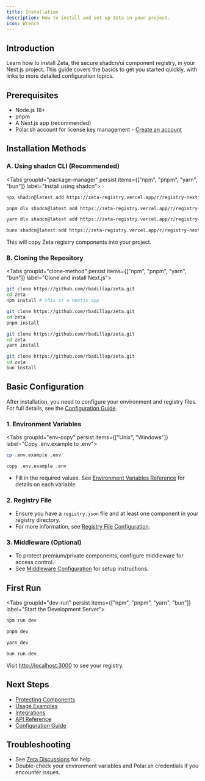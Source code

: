 ```yaml
---
title: Installation
description: How to install and set up Zeta in your project.
icon: Wrench
---
```


## Introduction

Learn how to install Zeta, the secure shadcn/ui component registry, in your Next.js project. This guide covers the basics to get you started quickly, with links to more detailed configuration topics.

## Prerequisites

- Node.js 18+
- pnpm
- A Next.js app (recommended)
- Polar.sh account for license key management - [Create an account](https://polar.sh?utm_source=zeta)

## Installation Methods

### A. Using shadcn CLI (Recommended)

<Tabs groupId="package-manager" persist items={["npm", "pnpm", "yarn", "bun"]} label="Install using shadcn">

```bash tab="npm"
npx shadcn@latest add https://zeta-registry.vercel.app/r/registry-nextjs.json
```

```bash tab="pnpm"
pnpm dlx shadcn@latest add https://zeta-registry.vercel.app/r/registry-nextjs.json
```

```bash tab="yarn"
yarn dlx shadcn@latest add https://zeta-registry.vercel.app/r/registry-nextjs.json
```

```bash tab="bun"
bunx shadcn@latest add https://zeta-registry.vercel.app/r/registry-nextjs.json
```

</Tabs>

This will copy Zeta registry components into your project.

### B. Cloning the Repository

<Tabs groupId="clone-method" persist items={["npm", "pnpm", "yarn", "bun"]} label="Clone and install Next.js">

```bash tab="npm"
git clone https://github.com/rbadillap/zeta.git
cd zeta
npm install # this is a nextjs app
```

```bash tab="pnpm"
git clone https://github.com/rbadillap/zeta.git
cd zeta
pnpm install
```

```bash tab="yarn"
git clone https://github.com/rbadillap/zeta.git
cd zeta
yarn install
```

```bash tab="bun"
git clone https://github.com/rbadillap/zeta.git
cd zeta
bun install
```

</Tabs>

## Basic Configuration

After installation, you need to configure your environment and registry files. For full details, see the [Configuration Guide](/docs/configuration/env).

### 1. Environment Variables

<Tabs groupId="env-copy" persist items={["Unix", "Windows"]} label="Copy .env.example to .env">

```bash tab="Unix"
cp .env.example .env
```

```sh tab="Windows"
copy .env.example .env
```

</Tabs>

- Fill in the required values. See [Environment Variables Reference](/docs/configuration/env) for details on each variable.

### 2. Registry File

- Ensure you have a `registry.json` file and at least one component in your registry directory.
- For more information, see [Registry File Configuration](/docs/configuration/registry-json).

### 3. Middleware (Optional)

- To protect premium/private components, configure middleware for access control.
- See [Middleware Configuration](/docs/configuration/middleware) for setup instructions.

## First Run

<Tabs groupId="dev-run" persist items={["npm", "pnpm", "yarn", "bun"]} label="Start the Development Server">

```bash tab="npm"
npm run dev
```

```bash tab="pnpm"
pnpm dev
```

```bash tab="yarn"
yarn dev
```

```bash tab="bun"
bun run dev
```

</Tabs>

Visit [http://localhost:3000](http://localhost:3000) to see your registry.

## Next Steps

- [Protecting Components](/docs/guides/protecting-components)
- [Usage Examples](/docs/examples/showcae)
- [Integrations](/docs/integrations)
- [API Reference](/docs/api/endpoints)
- [Configuration Guide](/docs/configuration/env)

## Troubleshooting

- See [Zeta Discussions](https://github.com/rbadillap/zeta/discussions) for help.
- Double-check your environment variables and Polar.sh credentials if you encounter issues.